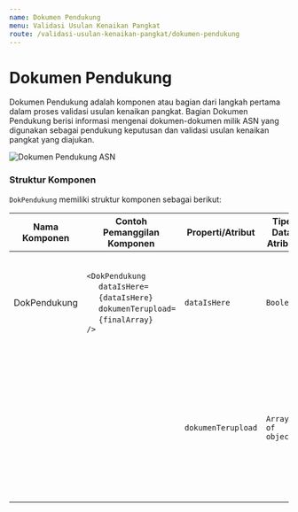 ```yaml
---
name: Dokumen Pendukung
menu: Validasi Usulan Kenaikan Pangkat
route: /validasi-usulan-kenaikan-pangkat/dokumen-pendukung
---
```


# Dokumen Pendukung

Dokumen Pendukung adalah komponen atau bagian dari
langkah pertama dalam proses validasi usulan kenaikan pangkat.
Bagian Dokumen Pendukung berisi informasi mengenai
dokumen-dokumen milik ASN yang digunakan sebagai
pendukung keputusan dan validasi usulan kenaikan pangkat
yang diajukan.

![Dokumen Pendukung ASN](../../src/img/validasi-usulan-kenaikan-pangkat/Step-1_DokumenPendukung.png)

### Struktur Komponen

`DokPendukung` memiliki struktur komponen sebagai berikut:

| Nama Komponen | Contoh Pemanggilan <br/> Komponen                                                                                                                                                                                                          | Properti/Atribut   | Tipe Data <br/> Atribut | Penjelasan                                                                                                                                                                                               |
| ------------- | ------------------------------------------------------------------------------------------------------------------------------------------------------------------------------------------------------------------------------------------ | ------------------ | ----------------------- | -------------------------------------------------------------------------------------------------------------------------------------------------------------------------------------------------------- |
| DokPendukung  | `<DokPendukung` <br/> &nbsp;&nbsp;&nbsp;&nbsp;&nbsp;`dataIsHere=` <br/> &nbsp;&nbsp;&nbsp;&nbsp;&nbsp;`{dataIsHere}` <br/> &nbsp;&nbsp;&nbsp;&nbsp;&nbsp;`dokumenTerupload=` <br/> &nbsp;&nbsp;&nbsp;&nbsp;&nbsp;`{finalArray}` <br/> `/>` | `dataIsHere`       | `Boolean`               | dataIsHere bertipe <br/> boolean yang berguna <br/> untuk memeriksa apakah ASN <br/> yang mengajukan usulan <br/> memiliki dokumen pendukung.                                                            |
|               |                                                                                                                                                                                                                                            | `dokumenTerupload` | `Array of object`       | dokumenTerupload <br/> bertipe array of object <br/> yang berisi data <br/> dokumen-dokumen <br/>pendukung yang <br/> dilampirkan oleh ASN <br/> yang melakukan pengajuan <br/> usulan kenaikan pangkat. |
